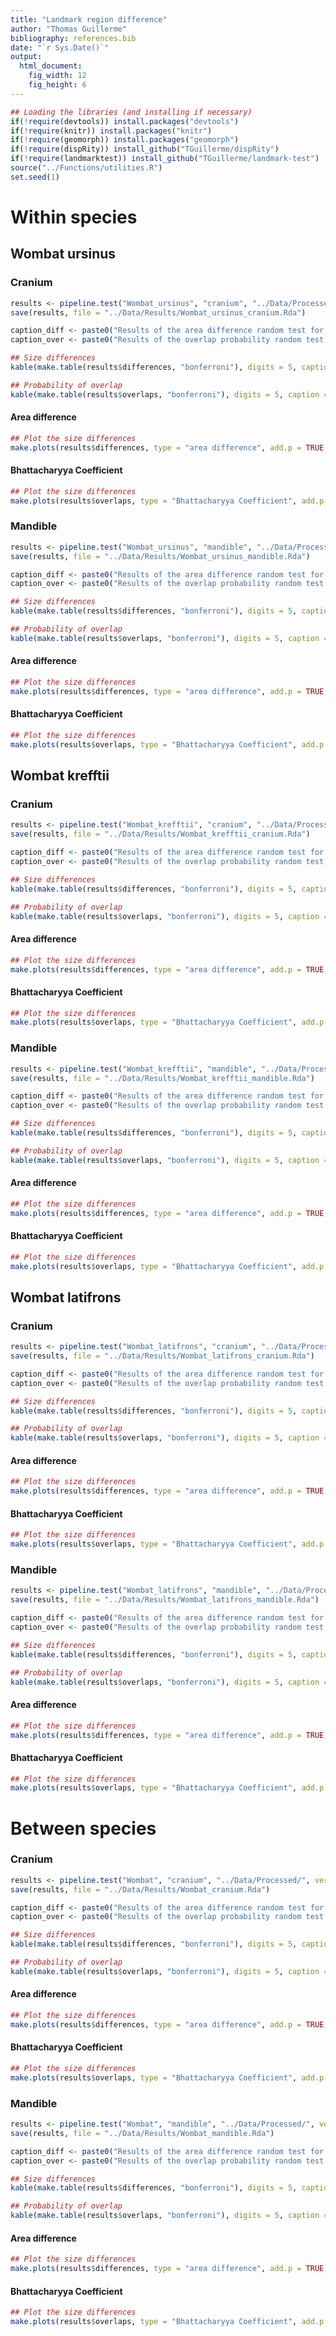 ```yaml
---
title: "Landmark region difference"
author: "Thomas Guillerme"
bibliography: references.bib
date: "`r Sys.Date()`"
output:
  html_document:
    fig_width: 12
    fig_height: 6
---
```


```r
## Loading the libraries (and installing if necessary)
if(!require(devtools)) install.packages("devtools")
if(!require(knitr)) install.packages("knitr")
if(!require(geomorph)) install.packages("geomorph")
if(!require(dispRity)) install_github("TGuillerme/dispRity")
if(!require(landmarktest)) install_github("TGuillerme/landmark-test")
source("../Functions/utilities.R")
set.seed(1)
```

# Within species

## Wombat ursinus

### Cranium

```r
results <- pipeline.test("Wombat_ursinus", "cranium", "../Data/Processed/", verbose = TRUE)
save(results, file = "../Data/Results/Wombat_ursinus_cranium.Rda")

caption_diff <- paste0("Results of the area difference random test for the ", results$dataset, " of ", results$species)
caption_over <- paste0("Results of the overlap probability random test for the ", results$ataset, " of ", results$species)

## Size differences
kable(make.table(results$differences, "bonferroni"), digits = 5, caption = caption_diff)

## Probability of overlap
kable(make.table(results$overlaps, "bonferroni"), digits = 5, caption = caption_over)
```

#### Area difference
```r
## Plot the size differences
make.plots(results$differences, type = "area difference", add.p = TRUE, correction = "bonferroni")
```

#### Bhattacharyya Coefficient
```r
## Plot the size differences
make.plots(results$overlaps, type = "Bhattacharyya Coefficient", add.p = TRUE, correction = "bonferroni")
```

### Mandible

```r
results <- pipeline.test("Wombat_ursinus", "mandible", "../Data/Processed/", verbose = TRUE)
save(results, file = "../Data/Results/Wombat_ursinus_mandible.Rda")

caption_diff <- paste0("Results of the area difference random test for the ", results$dataset, " of ", results$species)
caption_over <- paste0("Results of the overlap probability random test for the ", results$ataset, " of ", results$species)

## Size differences
kable(make.table(results$differences, "bonferroni"), digits = 5, caption = caption_diff)

## Probability of overlap
kable(make.table(results$overlaps, "bonferroni"), digits = 5, caption = caption_over)
```

#### Area difference
```r
## Plot the size differences
make.plots(results$differences, type = "area difference", add.p = TRUE, correction = "bonferroni")
```

#### Bhattacharyya Coefficient
```r
## Plot the size differences
make.plots(results$overlaps, type = "Bhattacharyya Coefficient", add.p = TRUE, correction = "bonferroni")
```


## Wombat krefftii

### Cranium

```r
results <- pipeline.test("Wombat_krefftii", "cranium", "../Data/Processed/", verbose = TRUE)
save(results, file = "../Data/Results/Wombat_krefftii_cranium.Rda")

caption_diff <- paste0("Results of the area difference random test for the ", results$dataset, " of ", results$species)
caption_over <- paste0("Results of the overlap probability random test for the ", results$ataset, " of ", results$species)

## Size differences
kable(make.table(results$differences, "bonferroni"), digits = 5, caption = caption_diff)

## Probability of overlap
kable(make.table(results$overlaps, "bonferroni"), digits = 5, caption = caption_over)
```

#### Area difference
```r
## Plot the size differences
make.plots(results$differences, type = "area difference", add.p = TRUE, correction = "bonferroni")
```

#### Bhattacharyya Coefficient
```r
## Plot the size differences
make.plots(results$overlaps, type = "Bhattacharyya Coefficient", add.p = TRUE, correction = "bonferroni")
```


### Mandible

```r
results <- pipeline.test("Wombat_krefftii", "mandible", "../Data/Processed/", verbose = TRUE)
save(results, file = "../Data/Results/Wombat_krefftii_mandible.Rda")

caption_diff <- paste0("Results of the area difference random test for the ", results$dataset, " of ", results$species)
caption_over <- paste0("Results of the overlap probability random test for the ", results$ataset, " of ", results$species)

## Size differences
kable(make.table(results$differences, "bonferroni"), digits = 5, caption = caption_diff)

## Probability of overlap
kable(make.table(results$overlaps, "bonferroni"), digits = 5, caption = caption_over)
```

#### Area difference
```r
## Plot the size differences
make.plots(results$differences, type = "area difference", add.p = TRUE, correction = "bonferroni")
```

#### Bhattacharyya Coefficient
```r
## Plot the size differences
make.plots(results$overlaps, type = "Bhattacharyya Coefficient", add.p = TRUE, correction = "bonferroni")
```



## Wombat latifrons

### Cranium

```r
results <- pipeline.test("Wombat_latifrons", "cranium", "../Data/Processed/", verbose = TRUE)
save(results, file = "../Data/Results/Wombat_latifrons_cranium.Rda")

caption_diff <- paste0("Results of the area difference random test for the ", results$dataset, " of ", results$species)
caption_over <- paste0("Results of the overlap probability random test for the ", results$ataset, " of ", results$species)

## Size differences
kable(make.table(results$differences, "bonferroni"), digits = 5, caption = caption_diff)

## Probability of overlap
kable(make.table(results$overlaps, "bonferroni"), digits = 5, caption = caption_over)
```

#### Area difference
```r
## Plot the size differences
make.plots(results$differences, type = "area difference", add.p = TRUE, correction = "bonferroni")
```

#### Bhattacharyya Coefficient
```r
## Plot the size differences
make.plots(results$overlaps, type = "Bhattacharyya Coefficient", add.p = TRUE, correction = "bonferroni")
```


### Mandible

```r
results <- pipeline.test("Wombat_latifrons", "mandible", "../Data/Processed/", verbose = TRUE)
save(results, file = "../Data/Results/Wombat_latifrons_mandible.Rda")

caption_diff <- paste0("Results of the area difference random test for the ", results$dataset, " of ", results$species)
caption_over <- paste0("Results of the overlap probability random test for the ", results$ataset, " of ", results$species)

## Size differences
kable(make.table(results$differences, "bonferroni"), digits = 5, caption = caption_diff)

## Probability of overlap
kable(make.table(results$overlaps, "bonferroni"), digits = 5, caption = caption_over)
```

#### Area difference
```r
## Plot the size differences
make.plots(results$differences, type = "area difference", add.p = TRUE, correction = "bonferroni")
```

#### Bhattacharyya Coefficient
```r
## Plot the size differences
make.plots(results$overlaps, type = "Bhattacharyya Coefficient", add.p = TRUE, correction = "bonferroni")
```


# Between species

### Cranium

```r
results <- pipeline.test("Wombat", "cranium", "../Data/Processed/", verbose = TRUE)
save(results, file = "../Data/Results/Wombat_cranium.Rda")

caption_diff <- paste0("Results of the area difference random test for the ", results$dataset, " of ", results$species)
caption_over <- paste0("Results of the overlap probability random test for the ", results$ataset, " of ", results$species)

## Size differences
kable(make.table(results$differences, "bonferroni"), digits = 5, caption = caption_diff)

## Probability of overlap
kable(make.table(results$overlaps, "bonferroni"), digits = 5, caption = caption_over)
```

#### Area difference
```r
## Plot the size differences
make.plots(results$differences, type = "area difference", add.p = TRUE, correction = "bonferroni")
```

#### Bhattacharyya Coefficient
```r
## Plot the size differences
make.plots(results$overlaps, type = "Bhattacharyya Coefficient", add.p = TRUE, correction = "bonferroni")
```


### Mandible

```r
results <- pipeline.test("Wombat", "mandible", "../Data/Processed/", verbose = TRUE)
save(results, file = "../Data/Results/Wombat_mandible.Rda")

caption_diff <- paste0("Results of the area difference random test for the ", results$dataset, " of ", results$species)
caption_over <- paste0("Results of the overlap probability random test for the ", results$ataset, " of ", results$species)

## Size differences
kable(make.table(results$differences, "bonferroni"), digits = 5, caption = caption_diff)

## Probability of overlap
kable(make.table(results$overlaps, "bonferroni"), digits = 5, caption = caption_over)
```

#### Area difference
```r
## Plot the size differences
make.plots(results$differences, type = "area difference", add.p = TRUE, correction = "bonferroni")
```

#### Bhattacharyya Coefficient
```r
## Plot the size differences
make.plots(results$overlaps, type = "Bhattacharyya Coefficient", add.p = TRUE, correction = "bonferroni")
```
